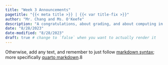 ```yaml
---
title: "Week 3 Announcements"
pagetitle: "{{< meta title >}} | {{< var title-fix >}}"
author: "Mr. Chang and Ms. O'Keefe"
description: "A congratulations, about grading, and about computing in the news." # should add a helpful description
date: "8/28/2023"
date-modified: "8/28/2023"
draft: true # change to `false` when you want to actually render it
---
```


Otherwise, add any text, and remember to just follow [markdown syntax](https://www.markdownguide.org/cheat-sheet/); more specifically [quarto markdown](https://quarto.org/docs/authoring/markdown-basics.html).8
